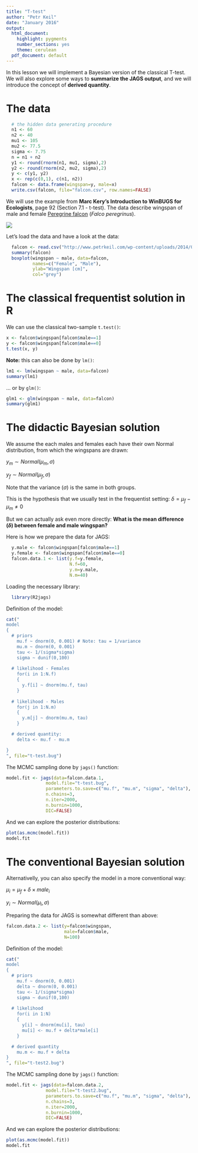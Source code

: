 ```yaml
---
title: "T-test"
author: "Petr Keil"
date: "January 2016"
output:
  html_document:
    highlight: pygments
    number_sections: yes
    theme: cerulean
  pdf_document: default
---
```


In this lesson we will implement a Bayesian version of the classical T-test. We will also explore some ways to **summarize the JAGS output**, and we will introduce the concept of **derived quantity**.

# The data

```r
  # the hidden data generating procedure
  n1 <- 60
  n2 <- 40
  mu1 <- 105
  mu2 <- 77.5
  sigma <- 7.75
  n = n1 + n2
  y1 <- round(rnorm(n1, mu1, sigma),2)
  y2 <- round(rnorm(n2, mu2, sigma),2)
  y <- c(y1, y2)
  x <- rep(c(0,1), c(n1, n2))
  falcon <- data.frame(wingspan=y, male=x)
  write.csv(falcon, file="falcon.csv", row.names=FALSE)
```

We will use the example from **Marc Kery's Introduction to WinBUGS for Ecologists**, page 92 (Section 7.1 - t-test). The data describe wingspan of male and female [Peregrine falcon](https://en.wikipedia.org/wiki/Peregrine_falcon) (*Falco peregrinus*).

![](figure/falcon.png)

Let's load the data and have a look at the data:

```r
  falcon <- read.csv("http://www.petrkeil.com/wp-content/uploads/2014/02/falcon.csv")
  summary(falcon)
  boxplot(wingspan ~ male, data=falcon, 
          names=c("Female", "Male"),
          ylab="Wingspan [cm]",
          col="grey")
```


# The classical frequentist solution in R

We can use the classical two-sample ```t.test()```: 
```r
x <- falcon$wingspan[falcon$male==1]
y <- falcon$wingspan[falcon$male==0]
t.test(x, y)
```

**Note:** this can also be done by ```lm()```:
```r
lm1 <- lm(wingspan ~ male, data=falcon)
summary(lm1)
```

... or by ```glm()```:
```r
glm1 <- glm(wingspan ~ male, data=falcon)
summary(glm1)
```


# The didactic Bayesian solution

We assume the each males and females each have their own Normal distribution, from which the wingspans are drawn:

$y_m \sim Normal(\mu_m, \sigma)$

$y_f \sim Normal(\mu_f, \sigma)$

Note that the variance ($\sigma$) is the same in both groups.

This is the hypothesis that we usually test in the frequentist setting:
$\delta = \mu_f - \mu_m \neq 0$

But we can actually ask even more directly: **What is the mean difference ($\delta$) between female and male wingspan?**

Here is how we prepare the data for JAGS:
```r
  y.male <- falcon$wingspan[falcon$male==1]
  y.female <- falcon$wingspan[falcon$male==0]
  falcon.data.1 <- list(y.f=y.female,
                        N.f=60,
                        y.m=y.male,
                        N.m=40)
```

Loading the necessary library:
```r
  library(R2jags)
```

Definition of the model:
```r
cat("
model
{
  # priors
    mu.f ~ dnorm(0, 0.001) # Note: tau = 1/variance
    mu.m ~ dnorm(0, 0.001)
    tau <- 1/(sigma*sigma)
    sigma ~ dunif(0,100)
  
  # likelihood - Females
    for(i in 1:N.f)
    {
      y.f[i] ~ dnorm(mu.f, tau)
    }
  
  # likelihood - Males
    for(j in 1:N.m)
    {
      y.m[j] ~ dnorm(mu.m, tau)
    }

  # derived quantity:
    delta <- mu.f - mu.m

}    
", file="t-test.bug")

```

The MCMC sampling done by ```jags()``` function:
```r
model.fit <- jags(data=falcon.data.1, 
               model.file="t-test.bug",
               parameters.to.save=c("mu.f", "mu.m", "sigma", "delta"),
               n.chains=3,
               n.iter=2000,
               n.burnin=1000,
               DIC=FALSE)
```

And we can explore the posterior distributions:

```r
plot(as.mcmc(model.fit))
model.fit
```


# The conventional Bayesian solution

Alternativelly, you can also specify the model in a more conventional way:

$\mu_i = \mu_f + \delta \times male_i$

$y_i \sim Normal(\mu_i, \sigma)$

Preparing the data for JAGS is somewhat different than above:
```r
falcon.data.2 <- list(y=falcon$wingspan,
                      male=falcon$male,
                      N=100)

```

Definition of the model:
```r
cat("
model
{
  # priors
    mu.f ~ dnorm(0, 0.001)
    delta ~ dnorm(0, 0.001)
    tau <- 1/(sigma*sigma)
    sigma ~ dunif(0,100)
    
  # likelihood
    for(i in 1:N)
    {
      y[i] ~ dnorm(mu[i], tau)
      mu[i] <- mu.f + delta*male[i]
    }

  # derived quantity
    mu.m <- mu.f + delta
}    
", file="t-test2.bug")

```

The MCMC sampling done by ```jags()``` function:
```r
model.fit <- jags(data=falcon.data.2, 
               model.file="t-test2.bug",
               parameters.to.save=c("mu.f", "mu.m", "sigma", "delta"),
               n.chains=3,
               n.iter=2000,
               n.burnin=1000,
               DIC=FALSE)
```

And we can explore the posterior distributions:

```r
plot(as.mcmc(model.fit))
model.fit
```














